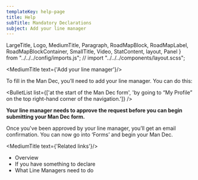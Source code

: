 ```yaml
---
templateKey: help-page
title: Help
subTitle: Mandatory Declarations
subject: Add your line manager
---
```

LargeTitle, Logo, MediumTitle, Paragraph, RoadMapBlock, RoadMapLabel, RoadMapBlockContainer, SmallTitle, Video, StatContent, layout, Panel } from "../../../config/imports.js";
// import "../../../components/layout.scss";

<MediumTitle text={'Add your line manager'}/>

To fill in the Man Dec, you’ll need to add your line manager. You can do this:

<BulletList list={['at the start of the Man Dec form', 'by going to “My Profile” on the top right-hand corner of the navigation.']} />

**Your line manager needs to approve the request before you can begin submitting your Man Dec form.**

Once you've been approved by your line manager, you’ll get an email confirmation. You can now go into ‘Forms’ and begin your Man Dec.


<MediumTitle text={'Related links'}/>

<ul class="govuk-list govuk-list--bullet">
	<li><Link class="govuk-link" to="/help/mandec/">Overview</Link></li>
	<li><Link class="govuk-link" to="/help/mandec/mandec-something-to-declare/">If you have something to declare</Link></li>
	<li><Link class="govuk-link" to="/help/mandec/mandec-what-line-managers-need-to-do/">What Line Managers need to do</Link></li>
</ul>